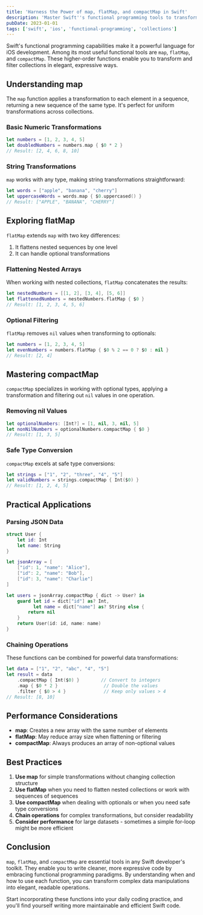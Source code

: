 ```yaml
---
title: 'Harness the Power of map, flatMap, and compactMap in Swift'
description: 'Master Swift''s functional programming tools to transform and filter collections with map, flatMap, and compactMap for cleaner, more expressive code'
pubDate: 2023-01-01
tags: ['swift', 'ios', 'functional-programming', 'collections']
---
```


Swift's functional programming capabilities make it a powerful language for iOS development. Among its most useful functional tools are `map`, `flatMap`, and `compactMap`. These higher-order functions enable you to transform and filter collections in elegant, expressive ways.

## Understanding map

The `map` function applies a transformation to each element in a sequence, returning a new sequence of the same type. It's perfect for uniform transformations across collections.

### Basic Numeric Transformations

```swift
let numbers = [1, 2, 3, 4, 5]
let doubledNumbers = numbers.map { $0 * 2 }
// Result: [2, 4, 6, 8, 10]
```

### String Transformations

`map` works with any type, making string transformations straightforward:

```swift
let words = ["apple", "banana", "cherry"]
let uppercaseWords = words.map { $0.uppercased() }
// Result: ["APPLE", "BANANA", "CHERRY"]
```

## Exploring flatMap

`flatMap` extends `map` with two key differences:
1. It flattens nested sequences by one level
2. It can handle optional transformations

### Flattening Nested Arrays

When working with nested collections, `flatMap` concatenates the results:

```swift
let nestedNumbers = [[1, 2], [3, 4], [5, 6]]
let flattenedNumbers = nestedNumbers.flatMap { $0 }
// Result: [1, 2, 3, 4, 5, 6]
```

### Optional Filtering

`flatMap` removes `nil` values when transforming to optionals:

```swift
let numbers = [1, 2, 3, 4, 5]
let evenNumbers = numbers.flatMap { $0 % 2 == 0 ? $0 : nil }
// Result: [2, 4]
```

## Mastering compactMap

`compactMap` specializes in working with optional types, applying a transformation and filtering out `nil` values in one operation.

### Removing nil Values

```swift
let optionalNumbers: [Int?] = [1, nil, 3, nil, 5]
let nonNilNumbers = optionalNumbers.compactMap { $0 }
// Result: [1, 3, 5]
```

### Safe Type Conversion

`compactMap` excels at safe type conversions:

```swift
let strings = ["1", "2", "three", "4", "5"]
let validNumbers = strings.compactMap { Int($0) }
// Result: [1, 2, 4, 5]
```

## Practical Applications

### Parsing JSON Data

```swift
struct User {
    let id: Int
    let name: String
}

let jsonArray = [
    ["id": 1, "name": "Alice"],
    ["id": 2, "name": "Bob"],
    ["id": 3, "name": "Charlie"]
]

let users = jsonArray.compactMap { dict -> User? in
    guard let id = dict["id"] as? Int,
          let name = dict["name"] as? String else {
        return nil
    }
    return User(id: id, name: name)
}
```

### Chaining Operations

These functions can be combined for powerful data transformations:

```swift
let data = ["1", "2", "abc", "4", "5"]
let result = data
    .compactMap { Int($0) }        // Convert to integers
    .map { $0 * 2 }                 // Double the values
    .filter { $0 > 4 }              // Keep only values > 4
// Result: [8, 10]
```

## Performance Considerations

- **map**: Creates a new array with the same number of elements
- **flatMap**: May reduce array size when flattening or filtering
- **compactMap**: Always produces an array of non-optional values

## Best Practices

1. **Use map** for simple transformations without changing collection structure
2. **Use flatMap** when you need to flatten nested collections or work with sequences of sequences
3. **Use compactMap** when dealing with optionals or when you need safe type conversions
4. **Chain operations** for complex transformations, but consider readability
5. **Consider performance** for large datasets - sometimes a simple for-loop might be more efficient

## Conclusion

`map`, `flatMap`, and `compactMap` are essential tools in any Swift developer's toolkit. They enable you to write cleaner, more expressive code by embracing functional programming paradigms. By understanding when and how to use each function, you can transform complex data manipulations into elegant, readable operations.

Start incorporating these functions into your daily coding practice, and you'll find yourself writing more maintainable and efficient Swift code.